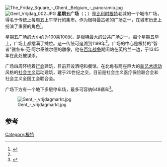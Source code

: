 [[File:The_Friday_Square_-_Ghent,_Belgium_-_panoramio.jpg|thumb]]
[[File:Gent_Vrijdag_002.JPG|thumb]]
'''星期五广场'''（{{lang-nl|'''Vrijdagmarkt'''}}；{{IPA-nl|ˈvrɛi̯dɑɣmɑrkt}}）是[[比利时|比利时]][[根特|根特]]老城的一个城市广场，得名于传统上每周五上午举行的集市。作为根特最古老的广场之一，在城市历史上扮演了重要的角色<ref name="Vrijdagmarkt" >{{cite web|title=Eén van de mooiste pleinen in Europa|url=http://users.telenet.be/gentmijnestad/paginas/vrijdagsmarkt.htm|website=/users.telenet.be|accessdate=2016-10-05|language=nl|archive-date=2019-04-30|archive-url=https://web.archive.org/web/20190430173525/http://users.telenet.be/gentmijnestad/paginas/vrijdagsmarkt.htm|dead-url=no}}</ref>。

星期五广场的大小约为100乘100米，是根特最大的公共广场之一。每个星期五早上，广场上都摆满了摊位。这一传统可追溯到1199年<ref name="Vrijdagmarkt" />。广场的中心是根特的"智者"雅各布·范·阿尔泰维尔德的雕像，他在[[百年战争|百年战争]]期间站在英格兰一边，于1345年在此处被谋杀。

广场四周环绕着[[行会|行会]]建筑，目前开设酒吧和餐馆。在北角有两座巨大的[[新艺术运动|新艺术运动]]风格的[[社会主义|社会主义]]运动建筑，建于20世纪之交，目前是社会主义医疗保险联合会和社会主义全国工会联合会。

广场下方有一个地下多层停车场，最多可容纳648辆车<ref>{{cite web|title=Parkeergarage Vrijdagmarkt (P1)|url=https://stad.gent/openingsuren-adressen/iva-mobiliteitsbedrijf-stad-gent-parkeergarage-vrijdagmarkt-p1|website=www.stad.gent|accessdate=5 October 2016|language=nl|archive-date=2016-10-06|archive-url=https://web.archive.org/web/20161006095915/https://stad.gent/openingsuren-adressen/iva-mobiliteitsbedrijf-stad-gent-parkeergarage-vrijdagmarkt-p1|dead-url=no}}</ref>。

[[File:Gent_-_vrijdagmarkt.jpg|thumb]]

==参考==
{{Reflist}}
{{Coord|51|3|26|N|3|43|33|E|type:landmark scale:2000|display=title}}
[[Category:根特|Category:根特]]